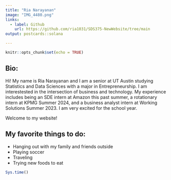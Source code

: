 ```yaml
---
title: "Ria Narayanan"
image: "IMG_4480.png"
links:
  - label: Github
    url: https://github.com/ria1031/SDS375-NewWebsite/tree/main
output: postcards::solana

---
```



```r
knitr::opts_chunk$set(echo = TRUE)
```

## Bio:

Hi! My name is Ria Narayanan and I am a senior at UT Austin studying Statistics and Data Sciences with a major in Entrepreneurship. I am interestested in the intersection of business and technology. My experience includes being an SDE intern at Amazon this past summer, a rotationary intern at KPMG Summer 2024, and a business analyst intern at Working Solutions Summer 2023. I am very excited for the school year.


Welcome to my website!



## My favorite things to do:

- Hanging out with my family and friends outside
- Playing soccer
- Traveling
- Trying new foods to eat



```r
Sys.time()

```

